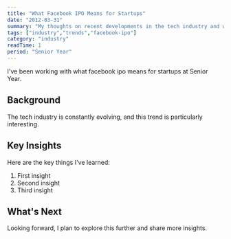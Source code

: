 ```yaml
---
title: "What Facebook IPO Means for Startups"
date: "2012-03-31"
summary: "My thoughts on recent developments in the tech industry and what they mean for developers."
tags: ["industry","trends","facebook-ipo"]
category: "industry"
readTime: 1
period: "Senior Year"
---
```


I've been working with what facebook ipo means for startups at Senior Year.

## Background

The tech industry is constantly evolving, and this trend is particularly interesting.

## Key Insights

Here are the key things I've learned:

1. First insight
2. Second insight
3. Third insight

## What's Next

Looking forward, I plan to explore this further and share more insights.


